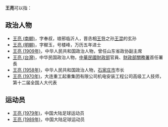 '''王亮'''可以指：
== 政治人物 ==
* [[王亮_(南朝)|王亮 (南朝)]]，字奉叔，琅邪临沂人，晋丞相[[王导|王导]]之孙[[王混|王混]]的玄孙
* [[王亮_(明朝)|王亮 (明朝)]]，字穉玉，号楼峰，万历五年进士
* [[王亮_(1909年)|王亮 (1909年)]]，中华人民共和国政治人物，曾任山东省政协副主席
* [[王亮_(台灣)|王亮 (台灣)]]，中华民国政治人物，[[中華民國財政部|中華民國財政部]]官員、[[財政部關務署|財政部關務署]]首任署長
* [[王亮_(1958年)|王亮 (1958年)]]，中华人民共和国政治人物，[[石家庄市|石家庄市]]市长
* [[王亮_(1970年)|王亮 (1970年)]]，大连重工起重集团有限公司机电安装工程公司高级工人技师，第十二届全国人大代表

== 运动员 ==
* [[王亮_(1979年)|王亮 (1979年)]]，中国大陆足球运动员
* [[王亮_(1989年)|王亮 (1989年)]]，中国大陆足球运动员
{{消歧义|L亮|cat=二字王姓人名消歧义}}